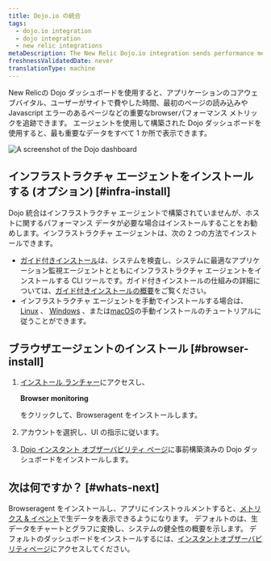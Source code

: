 ```yaml
---
title: Dojo.io の統合
tags:
  - dojo.io integration
  - dojo integration
  - new relic integrations
metaDescription: The New Relic Dojo.io integration sends performance metrics and inventory data from your Dojo.io framework to the New Relic platform.
freshnessValidatedDate: never
translationType: machine
---
```



New Relicの Dojo ダッシュボードを使用すると、アプリケーションのコアウェブバイタル、ユーザーがサイトで費やした時間、最初のページの読み込みや Javascript エラーのあるページなどの重要なbrowserパフォーマンス メトリックを追跡できます。 <InlinePopover type="browser"/>エージェントを使用して構築された Dojo ダッシュボードを使用すると、最も重要なデータをすべて 1 か所で表示できます。

<img
  title="dashboard-example.png"
  alt="A screenshot of the Dojo dashboard"
  src={dojodashboard}
/>

## インフラストラクチャ エージェントをインストールする (オプション) [#infra-install]

Dojo 統合はインフラストラクチャ エージェントで構築されていませんが、ホストに関するパフォーマンス データが必要な場合はインストールすることをお勧めします。インフラストラクチャ エージェントは、次の 2 つの方法でインストールできます。

* [ガイド付きインストール](https://one.newrelic.com/nr1-core?state=4f81feab-35f7-e97e-9903-52510f8542bd)は、システムを検査し、システムに最適なアプリケーション監視エージェントとともにインフラストラクチャ エージェントをインストールする CLI ツールです。ガイド付きインストールの仕組みの詳細については、[ガイド付きインストールの概要](/docs/infrastructure/host-integrations/installation/new-relic-guided-install-overview)をご覧ください。
* インフラストラクチャ エージェントを手動でインストールする場合は、 [Linux](/docs/infrastructure/install-infrastructure-agent/linux-installation/install-infrastructure-monitoring-agent-linux) 、 [Windows](/docs/infrastructure/install-infrastructure-agent/windows-installation/install-infrastructure-monitoring-agent-windows/) 、または[macOS](/docs/infrastructure/install-infrastructure-agent/macos-installation/install-infrastructure-monitoring-agent-macos/)の手動インストールのチュートリアルに従うことができます。

## ブラウザエージェントのインストール [#browser-install]

1. [インストール ランチャー](https://one.newrelic.com/marketplace?account=3510613&state=79352429-fa28-4c25-1123-30c4b23ff83c)にアクセスし、

   <DNT>**Browser monitoring**</DNT>

   をクリックして、Browseragent をインストールします。

2. アカウントを選択し、UI の指示に従います。

3. [Dojo インスタント オブザーバビリティ ページ](https://newrelic.com/instant-observability/dojo)に事前構築済みの Dojo ダッシュボードをインストールします。

## 次は何ですか？ [#whats-next]

Browseragent をインストールし、アプリにインストゥルメントすると、[メトリクス & イベント](/docs/query-your-data/explore-query-data/browse-data/introduction-data-explorer/)で生データを表示できるようになります。 デフォルトの<InlinePopover type="dashboards"/>は、生データをチャートとグラフに変換し、システムの健全性の概要を示します。 デフォルトのダッシュボードをインストールするには、[インスタントオブザーバビリティページ](https://newrelic.com/instant-observability/)にアクセスしてください。